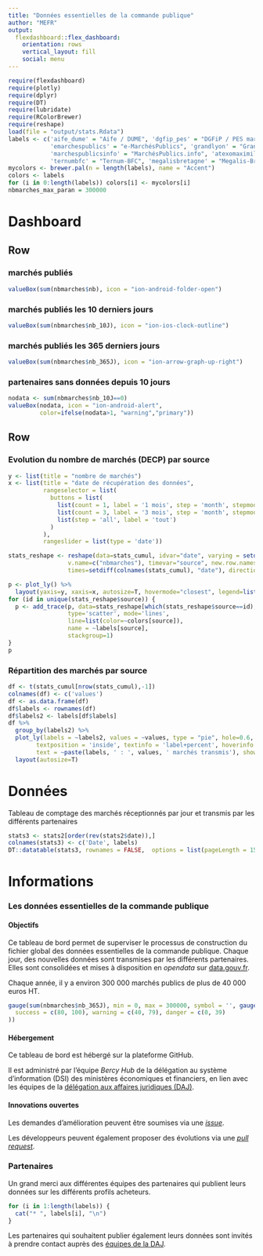 ```yaml
---
title: "Données essentielles de la commande publique"
author: "MEFR"
output: 
  flexdashboard::flex_dashboard:
    orientation: rows
    vertical_layout: fill
    social: menu
---
```


```r
require(flexdashboard)
require(plotly)
require(dplyr)
require(DT)
require(lubridate)
require(RColorBrewer)
require(reshape)
load(file = "output/stats.Rdata")
labels <- c('aife_dume' = "Aife / DUME", 'dgfip_pes' = "DGFiP / PES marchés",
            'emarchespublics' = "e-MarchésPublics", 'grandlyon' = "Grand Lyon", 
            'marchespublicsinfo' = "MarchésPublics.info", 'atexomaximilien'="Atexo-Maximilien",
            'ternumbfc' = "Ternum-BFC", 'megalisbretagne' = "Megalis-Bretagne")
mycolors <- brewer.pal(n = length(labels), name = "Accent")
colors <- labels
for (i in 0:length(labels)) colors[i] <- mycolors[i]
nbmarches_max_paran = 300000
```

Dashboard {data-icon="fa-signal"}
=======================================================================

Row
-----------------------------------------------------------------------

### marchés publiés
```r
valueBox(sum(nbmarches$nb), icon = "ion-android-folder-open")
```

### marchés publiés les 10 derniers jours
```r
valueBox(sum(nbmarches$nb_10J), icon = "ion-ios-clock-outline")
```

### marchés publiés les 365 derniers jours
```r
valueBox(sum(nbmarches$nb_365J), icon = "ion-arrow-graph-up-right")
```

### partenaires sans données depuis 10 jours
```r
nodata <- sum(nbmarches$nb_10J==0)
valueBox(nodata, icon = "ion-android-alert", 
         color=ifelse(nodata>1, "warning","primary"))
```

Row
-----------------------------------------------------------------------

### Evolution du nombre de marchés (DECP) par source
```r
y <- list(title = "nombre de marchés")
x <- list(title = "date de récupération des données",
          rangeselector = list(
            buttons = list(
              list(count = 1, label = '1 mois', step = 'month', stepmode = 'backward'),
              list(count = 3, label = '3 mois', step = 'month', stepmode = 'backward'),
              list(step = 'all', label = 'tout')
            )
          ),
          rangeslider = list(type = 'date'))

stats_reshape <- reshape(data=stats_cumul, idvar="date", varying = setdiff(colnames(stats_cumul), "date"),
                 v.name=c("nbmarches"), timevar="source", new.row.names = NULL,
                 times=setdiff(colnames(stats_cumul), "date"), direction="long")

p <- plot_ly() %>%
  layout(yaxis=y, xaxis=x, autosize=T, hovermode="closest", legend=list(x=0.05, y=0.95), colorway=mycolors)
for (id in unique(stats_reshape$source)) {
  p <- add_trace(p, data=stats_reshape[which(stats_reshape$source==id),], x=~date, y=~nbmarches,
                 type='scatter', mode='lines',
                 line=list(color=~colors[source]),
                 name = ~labels[source],
                 stackgroup=1)
}
p 
```

### Répartition des marchés par source
```r
df <- t(stats_cumul[nrow(stats_cumul),-1])
colnames(df) <- c('values')
df <- as.data.frame(df)
df$labels <- rownames(df)
df$labels2 <- labels[df$labels]
df %>%
  group_by(labels2) %>%
  plot_ly(labels = ~labels2, values = ~values, type = "pie", hole=0.6, direction="clockwise",
        textposition = 'inside', textinfo = 'label+percent', hoverinfo = 'text', marker = list(colors = ~colors[labels]), 
        text = ~paste(labels, ' : ', values, ' marchés transmis'), showlegend = FALSE) %>%
  layout(autosize=T)
```


Données {data-icon="fa-table"}
=======================================================================

Tableau de comptage des marchés réceptionnés par jour et transmis par les différents partenaires

```r
stats3 <- stats2[order(rev(stats2$date)),]
colnames(stats3) <- c('Date', labels)
DT::datatable(stats3, rownames = FALSE,  options = list(pageLength = 15))
```


Informations {data-icon="ion-information-circled"}
=======================================================================


### Les données essentielles de la commande publique


#### Objectifs

Ce tableau de bord permet de superviser le processus de construction du fichier global des données essentielles de la commande publique. Chaque jour, des nouvelles données sont transmises par les différents partenaires. Elles sont consolidées et mises à disposition en *opendata* sur [data.gouv.fr](https://www.data.gouv.fr/fr/datasets/donnees-essentielles-de-la-commande-publique-fichiers-consolides/).

Chaque année, il y a environ 300 000 marchés publics de plus de 40 000 euros HT.

```r
gauge(sum(nbmarches$nb_365J), min = 0, max = 300000, symbol = '', gaugeSectors(
  success = c(80, 100), warning = c(40, 79), danger = c(0, 39)
))
```

#### Hébergement
Ce tableau de bord est hébergé sur la plateforme GitHub.

Il est administré par l'équipe *Bercy Hub* de la délégation au système d'information (DSI) des ministères économiques et financiers, en lien avec les équipes de la [délégation aux affaires juridiques (DAJ)](https://www.economie.gouv.fr/daj).


#### Innovations ouvertes 

Les demandes d'amélioration peuvent être soumises via une [*issue*](https://github.com/139bercy/decp-monitoring/issues).

Les développeurs peuvent également proposer des évolutions via une [*pull request*](https://github.com/139bercy/decp-monitoring/pulls).


### Partenaires
Un grand merci aux différentes équipes des partenaires qui publient leurs données sur les différents profils acheteurs.

```r
for (i in 1:length(labels)) {
  cat("* ", labels[i], "\n")
}
```

Les partenaires qui souhaitent publier également leurs données sont invités à prendre contact auprès des [équipes de la DAJ](mailto:decp@finances.gouv.fr).
